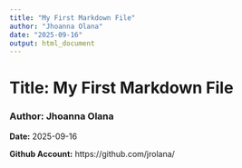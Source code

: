 ```yaml
---
title: "My First Markdown File"
author: "Jhoanna Olana"
date: "2025-09-16"
output: html_document
---
```


# **Title:** My First Markdown File
### **Author:** Jhoanna Olana

**Date:** 2025-09-16

**Github Account:** https://github.com/jrolana/

